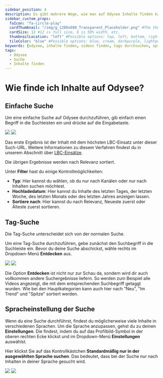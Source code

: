 ---
sidebar_position: 4
description: Es gibt mehrere Wege, wie man auf Odysee Inhalte finden kann, hier haben wir mehrere Möglichkeiten aufgelistet.
sidebar_custom_props:
  faIcon: "fa-circle-play"
  cardThumbnail: "/img/g_1200x600_Transparent_Placeholder.png" #The thumbnail on the category card.
  cardSize: 12 #12 is full size, 6 is 50% width, etc.
  thumbnailLocation: "left" #Possible options: top, left, bottom, right, none
  tileColor: "blue" #Possible options: blue, cream, darkpurple, lightpurple, mauve, orange, pink, none
keywords: [odysee, inhalte finden, videos finden, tags durchsuchen, spracheinstellung]
tags:
  - Odysee
  - Suche
  - Inhalte finden
---

# Wie finde ich Inhalte auf Odysee? 

## Einfache Suche

Um eine einfache Suche auf Odysee durchzuführen, gib einfach einen Begriff in die Suchleisten ein und drücke auf die Eingabetaste.

<Image src="/img/de/most_supported_example_dark.png#dark" />
<Image src="/img/de/most_supported_example_light.png#light" />

Das erste Ergebnis ist der Inhalt mit dem höchsten LBC-Einsatz unter dieser Such-URL. Weitere Informationen zu diesem Verfahren findest du in unserem Abschnitt über [LBC-Einsätze](/category-blockchain/category-staking/naming).

Die übrigen Ergebnisse werden nach Relevanz sortiert.

Unter **Filter** hast du einige Kontrollmöglichkeiten:

- **Typ**: Hier kannst du wählen, ob du nur nach Kanälen oder nur nach Inhalten suchen möchtest.
- **Hochladedatum**: Hier kannst du Inhalte des letzten Tages, der letzten Woche, des letzten Monats oder des letzten Jahres anzeigen lassen.
- **Sortiere nach**: Hier kannst du nach Relevanz, Neueste zuerst oder Älteste zuerst sortieren.

## Tag-Suche

Die Tag-Suche unterscheidet sich von der normalen Suche.

Um eine Tag-Suche durchzuführen, gebe zunächst den Suchbegriff in die Suchleiste ein. Bevor du deine Suche abschickst, wähle rechts im Dropdown-Menü **Entdecken** aus. 

<Image src="/img/de/locate_tag_search_dark.png#dark" />
<Image src="/img/de/locate_tag_search_light.png#light" />

Die Option **Entdecken** ist nicht nur zur Schau da, sondern wird dir auch vollkommen andere Suchergebnisse liefern. So werden zum Beispiel alle Videos angezeigt, die mit dem entsprechenden Suchbegriff getaggt wurden. Wie bei den Hauptkategorien kann auch hier nach "Neu", "Im Trend" und "Spitze" sortiert werden. 

## Spracheinstellung der Suche

Wenn du eine Suche durchführst, findest du möglicherweise viele Inhalte in verschiedenen Sprachen. Um die Sprache anzupassen, gehst du zu deinen **Einstellungen**. Die findest, indem du auf das Profilbild-Symbol in der oberen rechten Ecke klickst und im Dropdown-Menü **Einstellungen** auswählst.

Hier klickst Sie auf das Kontrollkästchen **Standardmäßig nur in der ausgewählten Sprache suchen**. Das bedeutet, dass bei der Suche nur nach Inhalten in deiner Sprache gesucht wird.

<Image src="/img/de/locate_only_my_language_settting_dark.png#dark" />
<Image src="/img/de/locate_only_my_language_settting_light.png#light" />
